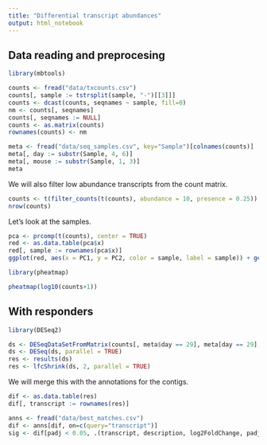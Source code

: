 ```yaml
---
title: "Differential transcript abundances"
output: html_notebook
---
```


## Data reading and preprocesing

```r
library(mbtools)

counts <- fread("data/txcounts.csv")
counts[, sample := tstrsplit(sample, "-")[[3]]]
counts <- dcast(counts, seqnames ~ sample, fill=0)
nm <- counts[, seqnames]
counts[, seqnames := NULL]
counts <- as.matrix(counts)
rownames(counts) <- nm

meta <- fread("data/seq_samples.csv", key="Sample")[colnames(counts)]
meta[, day := substr(Sample, 4, 6)]
meta[, mouse := substr(Sample, 1, 3)]
meta
```

We will also filter low abundance transcripts from the count matrix.

```r
counts <- t(filter_counts(t(counts), abundance = 10, presence = 0.25))
nrow(counts)
```

Let's look at the samples.

```r
pca <- prcomp(t(counts), center = TRUE)
red <- as.data.table(pca$x)
red[, sample := rownames(pca$x)]
ggplot(red, aes(x = PC1, y = PC2, color = sample, label = sample)) + geom_text()
```

```r
library(pheatmap)

pheatmap(log10(counts+1))
```

## With responders

```r
library(DESeq2)

ds <- DESeqDataSetFromMatrix(counts[, meta$day == 29], meta[day == 29], ~ type)
ds <- DESeq(ds, parallel = TRUE)
res <- results(ds)
res <- lfcShrink(ds, 2, parallel = TRUE)
```

We will merge this with the annotations for the contigs.

```r
dif <- as.data.table(res)
dif[, transcript := rownames(res)]

anns <- fread("data/best_matches.csv")
dif <- anns[dif, on=c(query="transcript")]
sig <- dif[padj < 0.05, .(transcript, description, log2FoldChange, padj)][order(padj)]
```